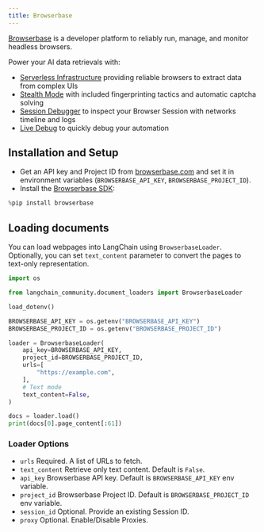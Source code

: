 ```yaml
---
title: Browserbase
---
```


[Browserbase](https://browserbase.com) is a developer platform to reliably run, manage, and monitor headless browsers.

Power your AI data retrievals with:
- [Serverless Infrastructure](https://docs.browserbase.com/under-the-hood) providing reliable browsers to extract data from complex UIs
- [Stealth Mode](https://docs.browserbase.com/features/stealth-mode) with included fingerprinting tactics and automatic captcha solving
- [Session Debugger](https://docs.browserbase.com/features/sessions) to inspect your Browser Session with networks timeline and logs
- [Live Debug](https://docs.browserbase.com/guides/session-debug-connection/browser-remote-control) to quickly debug your automation

## Installation and Setup

- Get an API key and Project ID from [browserbase.com](https://browserbase.com) and set it in environment variables (`BROWSERBASE_API_KEY`, `BROWSERBASE_PROJECT_ID`).
- Install the [Browserbase SDK](http://github.com/browserbase/python-sdk):


```python
%pip install browserbase
```

## Loading documents

You can load webpages into LangChain using `BrowserbaseLoader`. Optionally, you can set `text_content` parameter to convert the pages to text-only representation.


```python
import os

from langchain_community.document_loaders import BrowserbaseLoader

load_dotenv()

BROWSERBASE_API_KEY = os.getenv("BROWSERBASE_API_KEY")
BROWSERBASE_PROJECT_ID = os.getenv("BROWSERBASE_PROJECT_ID")
```


```python
loader = BrowserbaseLoader(
    api_key=BROWSERBASE_API_KEY,
    project_id=BROWSERBASE_PROJECT_ID,
    urls=[
        "https://example.com",
    ],
    # Text mode
    text_content=False,
)

docs = loader.load()
print(docs[0].page_content[:61])
```

### Loader Options

- `urls` Required. A list of URLs to fetch.
- `text_content` Retrieve only text content. Default is `False`.
- `api_key` Browserbase API key. Default is `BROWSERBASE_API_KEY` env variable.
- `project_id` Browserbase Project ID. Default is `BROWSERBASE_PROJECT_ID` env variable.
- `session_id` Optional. Provide an existing Session ID.
- `proxy` Optional. Enable/Disable Proxies.
